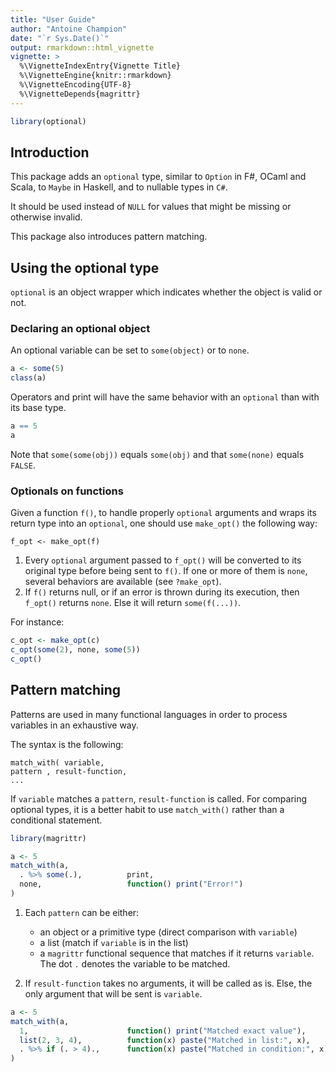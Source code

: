 ```yaml
---
title: "User Guide"
author: "Antoine Champion"
date: "`r Sys.Date()`"
output: rmarkdown::html_vignette
vignette: >
  %\VignetteIndexEntry{Vignette Title}
  %\VignetteEngine{knitr::rmarkdown}
  %\VignetteEncoding{UTF-8}
  %\VignetteDepends{magrittr}
---
```


```r
library(optional)
```

## Introduction ##

This package adds an `optional` type, similar to `Option` in F#, OCaml and Scala, to `Maybe` in Haskell, and to nullable types in `C#`.

It should be used instead of `NULL` for values that might be missing or otherwise invalid.

This package also introduces pattern matching.

## Using the optional type ##

`optional` is an object wrapper which indicates whether the object is valid or not.

### Declaring an optional object ###

An optional variable can be set to `some(object)` or to `none`.

```r
a <- some(5)
class(a)
```

Operators and print will have the same behavior with an `optional` than with its base type.
```r
a == 5
a
```

Note that `some(some(obj))` equals `some(obj)` and that `some(none)` equals `FALSE`.

### Optionals on functions ###

Given a function `f()`, to handle properly `optional` arguments and wraps its return  type into an `optional`, one should use `make_opt()` the following way:

```
f_opt <- make_opt(f)
```

1. Every `optional` argument passed to `f_opt()` will be converted to its original type before being sent to `f()`. If one or more of them is `none`, several behaviors are available (see `?make_opt`).
2. If `f()` returns null, or if an error is thrown during its execution, then `f_opt()` returns `none`. Else it will return `some(f(...))`.

For instance:

```r
c_opt <- make_opt(c)
c_opt(some(2), none, some(5))
c_opt()
```
	
## Pattern matching ##

Patterns are used in many functional languages in order to process variables in an exhaustive way.

The syntax is the following:

```
match_with( variable,
pattern , result-function,
...
```

If `variable` matches a `pattern`, `result-function` is called.
For comparing optional types, it is a better habit to use `match_with()` rather than a conditional statement.

```r
library(magrittr)

a <- 5
match_with(a,
  . %>% some(.),          print,
  none,                   function() print("Error!")
)
```

1. Each `pattern` can be either:

    * an object or a primitive type (direct comparison with `variable`)
    * a list (match if `variable` is in the list)
    * a `magrittr` functional sequence that matches if it returns `variable`. The dot `.` denotes the variable to be matched.

2. If `result-function` takes no arguments, it will be called as is. Else, the only argument that will be sent is `variable`.

```r
a <- 5
match_with(a,
  1,                      function() print("Matched exact value"),
  list(2, 3, 4),          function(x) paste("Matched in list:", x),
  . %>% if (. > 4).,      function(x) paste("Matched in condition:", x)
)
```